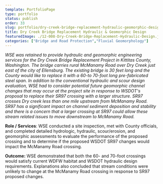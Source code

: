 ```yaml
---
template: PortfolioPage
type: portfolio
status: publish
order: 33
slug: portfolio/dry-creek-bridge-replacement-hydraulic-geomorphic-design
title: Dry Creek Bridge Replacement Hydraulic & Geomorphic Design
featuredImage: ./12-008-Dry-Creek-Bridge-Replacement-Hydraulic-Design.jpg
categories: ["Bridge and Road Protection","Fluvial Geomorphology"]
---
```


_WSE was retained to provide hydraulic and geomorphic engineering services for the Dry Creek Bridge Replacement Project in Kittitas County, Washington. The bridge carries rural McManamy Road over Dry Creek just east of the city of Ellensburg. The existing bridge is 30 feet long and the County would like to replace it with a 60-to 70-foot long pre-fabricated steel span. In addition to the conventional hydraulic and scour design evaluation, WSE had to consider potential future geomorphic channel changes that may occur at the project site in response to WSDOT's proposal to replace their SR97 crossing with a larger structure. SR97 crosses Dry creek less than one mile upstream from McManamy Road. SR97 has a significant impact on channel sediment deposition and stability and there is a concern that a larger crossing at SR97 could allow these stream related issues to move downstream to McManamy Road._  
  
**Role / Services**: WSE conducted a site inspection, met with County officials, and completed detailed hydrologic, hydraulic, scour/erosion, and geomorphic assessments to evaluate the performance of the proposed crossing and to determine if the proposed WSDOT SR97 changes would impact the McManamy Road crossing.  
  
**Outcome:** WSE demonstrated that both the 60- and 70-foot crossings would satisfy current WDFW habitat and WSDOT hydraulic design requirements. Explanations also concluded that stream conditions were unlikely to change at the McManamy Road crossing in response to SR97 proposed changes.